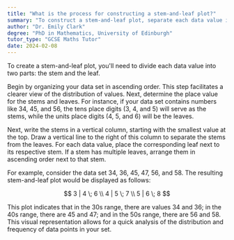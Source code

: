 ```yaml
---
title: "What is the process for constructing a stem-and-leaf plot?"
summary: "To construct a stem-and-leaf plot, separate each data value into a stem and a leaf."
author: "Dr. Emily Clark"
degree: "PhD in Mathematics, University of Edinburgh"
tutor_type: "GCSE Maths Tutor"
date: 2024-02-08
---
```


To create a stem-and-leaf plot, you'll need to divide each data value into two parts: the stem and the leaf.

Begin by organizing your data set in ascending order. This step facilitates a clearer view of the distribution of values. Next, determine the place value for the stems and leaves. For instance, if your data set contains numbers like $34$, $45$, and $56$, the tens place digits ($3$, $4$, and $5$) will serve as the stems, while the units place digits ($4$, $5$, and $6$) will be the leaves.

Next, write the stems in a vertical column, starting with the smallest value at the top. Draw a vertical line to the right of this column to separate the stems from the leaves. For each data value, place the corresponding leaf next to its respective stem. If a stem has multiple leaves, arrange them in ascending order next to that stem.

For example, consider the data set $34$, $36$, $45$, $47$, $56$, and $58$. The resulting stem-and-leaf plot would be displayed as follows:

$$
3 | 4 \; 6 \\
4 | 5 \; 7 \\
5 | 6 \; 8
$$

This plot indicates that in the $30$s range, there are values $34$ and $36$; in the $40$s range, there are $45$ and $47$; and in the $50$s range, there are $56$ and $58$. This visual representation allows for a quick analysis of the distribution and frequency of data points in your set.
    